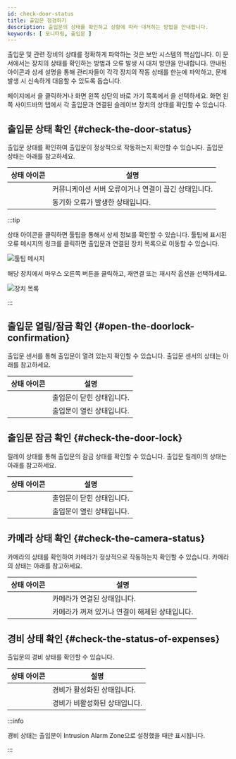 ```yaml
---
id: check-door-status
title: 출입문 점검하기
description: 출입문의 상태를 확인하고 상황에 따라 대처하는 방법을 안내합니다.
keywords: [ 모니터링, 출입문 ]
---
```


출입문 및 관련 장비의 상태를 정확하게 파악하는 것은 보안 시스템의 핵심입니다. 이 문서에서는 장치의 상태를 확인하는 방법과 오류 발생 시 대처 방안을 안내합니다. 안내된 아이콘과 상세 설명을 통해 관리자들이 각각 장치의 작동 상태를 한눈에 파악하고, 문제 발생 시 신속하게 대응할 수 있도록 돕습니다.

<Cmd sid='shell.header.launcher' /> 페이지에서 <Cmd sid='shell.header.arena' />을 클릭하거나 화면 왼쪽 상단의 바로 가기 목록에서 <Cmd sid='shell.header.arena' />을 선택하세요. 화면 왼쪽 사이드바의 <Cmd sid='arena.tree.door.title' /> 탭에서 각 출입문과 연결된 슬레이브 장치의 상태를 확인할 수 있습니다.

## 출입문 상태 확인 {#check-the-door-status}

출입문 상태를 확인하여 출입문이 정상적으로 작동하는지 확인할 수 있습니다. 출입문 상태는 아래를 참고하세요.

<div className='col2--20-80 overflow-x'>

| 상태 아이콘 | 설명 |
| :--: | -- |
| <IcErr width='35px' height='35px' /> | 커뮤니케이션 서버 오류이거나 연결이 끊긴 상태입니다. |
| <IcNotsync width='35px' height='35px' /> | 동기화 오류가 발생한 상태입니다. |

</div>

:::tip

상태 아이콘을 클릭하면 툴팁을 통해서 상세 정보를 확인할 수 있습니다. 툴팁에 표시된 오류 메시지의 링크를 클릭하면 출입문과 연결된 장치 목록으로 이동할 수 있습니다.

<Image src='/img/monitoring-door-status-tooltip.png' alt='툴팁 메시지'/>

해당 장치에서 마우스 오른쪽 버튼을 클릭하고, <Cmd>재연결</Cmd> 또는 <Cmd>재시작</Cmd> 옵션을 선택하세요.

<Image src='/img/monitoring-door-status-tooltip-device.png' alt='장치 목록' />

:::

## 출입문 열림/잠금 확인 {#open-the-doorlock-confirmation}

출입문 센서를 통해 출입문이 열려 있는지 확인할 수 있습니다. 출입문 센서의 상태는 아래를 참고하세요.

<div className='col2--20-80 overflow-x'>

| 상태 아이콘 | 설명 |
| :--: | -- |
| <IcDoorClose width='35px' height='35px' /> | 출입문이 닫힌 상태입니다. |
| <IcDoorOpen width='auto' height='40px' /> | 출입문이 열린 상태입니다. |

</div>


## 출입문 잠금 확인 {#check-the-door-lock}

릴레이 상태를 통해 출입문의 잠금 상태를 확인할 수 있습니다. 출입문 릴레이의 상태는 아래를 참고하세요.

<div className='col2--20-80 overflow-x'>

| 상태 아이콘 | 설명 |
| :--: | -- |
| <IcRelayLock width='auto' height='35px' /> | 출입문이 닫힌 상태입니다. |
| <IcRelayUnlock width='auto' height='40px' /> | 출입문이 열린 상태입니다. |

</div>


## 카메라 상태 확인 {#check-the-camera-status}

카메라의 상태를 확인하여 카메라가 정상적으로 작동하는지 확인할 수 있습니다. 카메라의 상태는 아래를 참고하세요.

<div className='col2--20-80 overflow-x'>

| 상태 아이콘 | 설명 |
| :--: | -- |
| <StatusOK/> | 카메라가 연결된 상태입니다. |
| <StatusFail /> | 카메라가 꺼져 있거나 연결이 해제된 상태입니다. |

</div>


## 경비 상태 확인 {#check-the-status-of-expenses}

출입문의 경비 상태를 확인할 수 있습니다. 

<div className='col2--20-80 overflow-x'>

| 상태 아이콘 | 설명 |
| :--: | -- |
| <IcArm width='auto' height='35px'/> | 경비가 활성화된 상태입니다. |
| <IcDisarm width='auto' height='35px'/> | 경비가 비활성화된 상태입니다. |

</div>

:::info

경비 상태는 출입문이 Intrusion Alarm Zone으로 설정했을 때만 표시됩니다.

:::